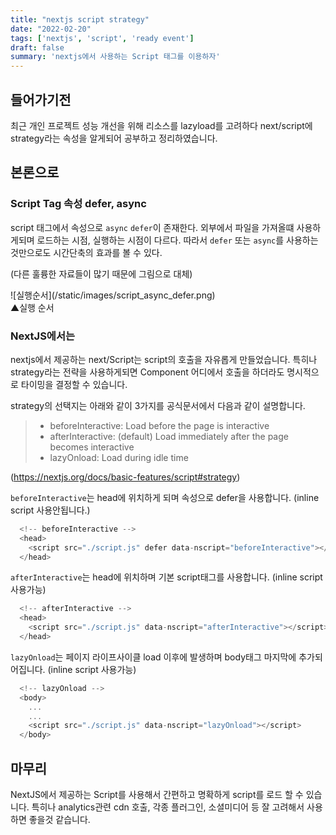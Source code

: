 ```yaml
---
title: "nextjs script strategy"
date: "2022-02-20"
tags: ['nextjs', 'script', 'ready event']
draft: false
summary: 'nextjs에서 사용하는 Script 태그를 이용하자'
---
```


## 들어가기전
최근 개인 프로젝트 성능 개선을 위해 리소스를 lazyload를 고려하다 next/script에 strategy라는
속성을 알게되어 공부하고 정리하였습니다.

## 본론으로
### Script Tag 속성 defer, async
script 태그에서 속성으로 `async` `defer`이 존재한다. 외부에서 파일을 가져올떄 사용하게되며 로드하는 시점, 실행하는 시점이 다르다.
따라서 `defer` 또는 `async`를 사용하는 것만으로도 시간단축의 효과를 볼 수 있다.

(다른 훌륭한 자료들이 많기 때문에 그림으로 대체)

<div className="flex flex-col items-center flex-wrap -mx-2 overflow-hidden xl:-mx-2">
  <div className="my-1 px-2 w-1/4 overflow-hidden xl:my-1 xl:px-2 xl:w-1/4">
    ![실행순서](/static/images/script_async_defer.png)
  </div>
  <span>▲실행 순서</span>
</div>

### NextJS에서는
nextjs에서 제공하는 next/Script는 script의 호출을 자유롭게 만들었습니다.
특히나 strategy라는 전략을 사용하게되면 Component 어디에서 호출을 하더라도 명시적으로
타이밍을 결정할 수 있습니다.

strategy의 선택지는 아래와 같이 3가지를 공식문서에서 다음과 같이 설명합니다.
> - beforeInteractive: Load before the page is interactive
> - afterInteractive: (default) Load immediately after the page becomes interactive
> - lazyOnload: Load during idle time

(https://nextjs.org/docs/basic-features/script#strategy)

`beforeInteractive`는 head에 위치하게 되며 속성으로 defer을 사용합니다. (inline script 사용안됩니다.)
```javascript
  <!-- beforeInteractive -->
  <head>
    <script src="./script.js" defer data-nscript="beforeInteractive"></script>
  </head>
```
`afterInteractive`는 head에 위치하며 기본 script태그를 사용합니다. (inline script 사용가능)
```javascript
  <!-- afterInteractive -->
  <head>
    <script src="./script.js" data-nscript="afterInteractive"></script>
  </head>
```
`lazyOnload`는 페이지 라이프사이클 load 이후에 발생하며 body태그 마지막에 추가되어집니다. (inline script 사용가능)
```javascript
  <!-- lazyOnload -->
  <body>
    ...
    ...
    <script src="./script.js" data-nscript="lazyOnload"></script>
  </body>
```

## 마무리
NextJS에서 제공하는 Script를 사용해서 간편하고 명확하게 script를 로드 할 수 있습니다. 특히나 analytics관련 cdn 호출, 각종 플러그인, 소셜미디어 등
잘 고려해서 사용하면 좋을것 같습니다.
